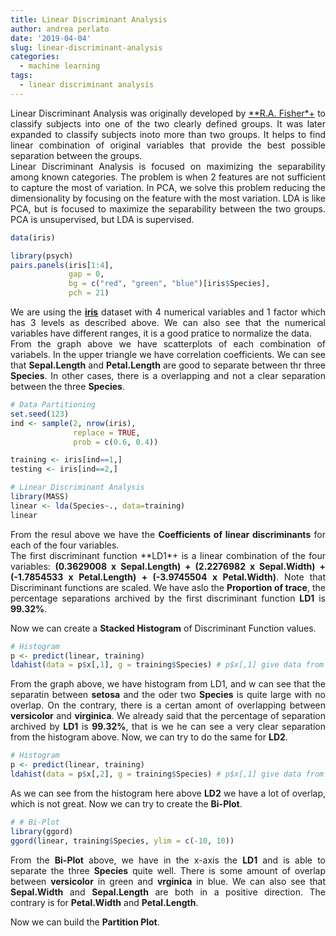 ```yaml
---
title: Linear Discriminant Analysis
author: andrea perlato
date: '2019-04-04'
slug: linear-discriminant-analysis
categories:
  - machine learning
tags:
  - linear discriminant analysis
---
```


<style>
body {
text-align: justify}
</style>

Linear Discriminant Analysis was originally developed by [**R.A. Fisher*+](https://en.wikipedia.org/wiki/Ronald_Fisher) to classify subjects into one of the two clearly defined groups. It was later expanded to classify subjects inoto more than two groups. It helps to find linear combination of original variables that provide the best possible separation between the groups. </br>
Linear Discriminant Analysis is focused on maximizing the separability among known categories. The problem is when 2 features are not sufficient to capture the most of variation. In PCA, we solve this problem reducing the dimensionality by focusing on the feature with the most variation.
LDA is like PCA, but is focused to maximize the separability between the two groups. PCA is unsupervised, but LDA is supervised.

```r
data(iris)

library(psych)
pairs.panels(iris[1:4],
             gap = 0,
             bg = c("red", "green", "blue")[iris$Species],
             pch = 21)

```

We are using the [**iris**](https://en.wikipedia.org/wiki/Iris_flower_data_set) dataset with 4 numerical variables and 1 factor which has 3 levels as described above. We can also see that the numerical variables have different ranges, it is a good pratice to normalize the data. </br>
From the graph above we have scatterplots of each combination of variabels. In the upper triangle we have correlation coefficients. We can see that **Sepal.Length** and **Petal.Length** are good to separate between thr three **Species**. In other cases, there is a overlapping and not a clear separation between the three **Species**.

```r
# Data Partitioning
set.seed(123)
ind <- sample(2, nrow(iris),
              replace = TRUE,
              prob = c(0.6, 0.4))

training <- iris[ind==1,]
testing <- iris[ind==2,] 

# Linear Discriminant Analysis
library(MASS)
linear <- lda(Species~., data=training)
linear

```
From the resul above we have the **Coefficients of linear discriminants** for each of the four variables. </br>
The first discriminant function  **LD1*+ is a linear combination of the four variables: 
**(0.3629008 x Sepal.Length) + (2.2276982 x Sepal.Width) + (-1.7854533 x Petal.Length) + (-3.9745504 x Petal.Width)**. Note that Discriminant functions are scaled.
We have aslo the **Proportion of trace**, the percentage separations archived by the first discriminant function **LD1** is **99.32%**.

Now we can create a **Stacked Histogram** of Discriminant Function values.

```r
# Histogram
p <- predict(linear, training)
ldahist(data = p$x[,1], g = training$Species) # p$x[,1] give data from LD1

```

From the graph above, we have histogram from LD1, and w can see that the separatin between **setosa** and the oder two **Species** is quite large with no overlap.
On the contrary, there is a certan amont of overlapping between **versicolor** and **virginica**.
We already said that the percentage of separation archived by **LD1** is **99.32%**, that is we he can see a very clear separation from the histogram above.
Now, we can try to do the same for **LD2**.

```r
# Histogram
p <- predict(linear, training)
ldahist(data = p$x[,2], g = training$Species) # p$x[,1] give data from LD1

```

As we can see from the histogram here above **LD2** we have a lot of overlap, which is not great.
Now we can try to create the **Bi-Plot**.

```r
# # Bi-Plot
library(ggord)
ggord(linear, training$Species, ylim = c(-10, 10))

```

From the **Bi-Plot** above, we have in the x-axis the **LD1** and is able to separate the three **Species** quite well. There is some amount of overlap between **versicolor** in green and **vrginica** in blue.
We can also see that **Sepal.Width** and **Sepal.Length** are both in a positive direction. The contrary is for **Petal.Width** and **Petal.Length**.

Now we can build the **Partition Plot**.
















